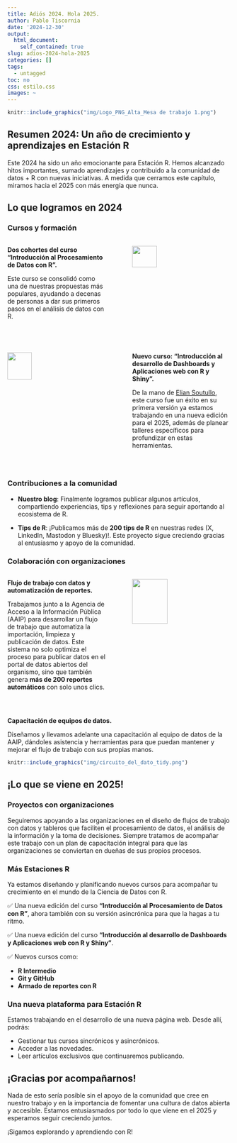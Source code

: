 ```yaml
---
title: Adiós 2024. Hola 2025.
author: Pablo Tiscornia
date: '2024-12-30'
output: 
  html_document:
    self_contained: true
slug: adios-2024-hola-2025
categories: []
tags:
  - untagged
toc: no
css: estilo.css
images: ~
---
```




```r
knitr::include_graphics("img/Logo_PNG_Alta_Mesa de trabajo 1.png")
```

## Resumen 2024: Un año de crecimiento y aprendizajes en Estación R

Este 2024 ha sido un año emocionante para Estación R. Hemos alcanzado hitos importantes, sumado aprendizajes y contribuido a la comunidad de datos + R con nuevas iniciativas. A medida que cerramos este capítulo, miramos hacia el 2025 con más energía que nunca.

## Lo que logramos en 2024


### **Cursos y formación**


:::::: {.columns}
::: {.column width="48%" data-latex="{0.48\textwidth}"}

**Dos cohortes del curso "Introducción al Procesamiento de Datos con R".** 

Este curso se consolidó como una de nuestras propuestas más populares, ayudando a decenas de personas a dar sus primeros pasos en el análisis de datos con R.

:::

::: {.column width="4%" data-latex="{0.04\textwidth}"}
\ <!-- an empty Div (with a white space), serving as a column separator -->
:::

::: {.column width="48%" data-latex="{0.48\textwidth}"}


![](img/Flyer - Intro a R 2024.png){width=50%}
:::
::::::
\ <!-- an empty Div again to give some extra space before the next block -->



:::::: {.columns}
::: {.column width="48%" data-latex="{0.48\textwidth}"}

![](img/Flyer_intro_shiny.jpeg){width=50%}

:::

::: {.column width="4%" data-latex="{0.04\textwidth}"}
\ <!-- an empty Div (with a white space), serving as a column separator -->
:::

::: {.column width="48%" data-latex="{0.48\textwidth}"}

**Nuevo curso: "Introducción al desarrollo de Dashboards y Aplicaciones web con R y Shiny".** 

De la mano de [Elian Soutullo](https://www.linkedin.com/in/eli%C3%A1n-soutullo/), este curso fue un éxito en su primera versión ya estamos trabajando en una nueva edición para el 2025, además de planear talleres específicos para profundizar en estas herramientas.

:::
::::::
\ <!-- an empty Div again to give some extra space before the next block -->



### **Contribuciones a la comunidad**

- **Nuestro blog**: Finalmente logramos publicar algunos artículos, compartiendo experiencias, tips y reflexiones para seguir aportando al ecosistema de R.

- **Tips de R**: ¡Publicamos más de **200 tips de R** en nuestras redes (X, LinkedIn, Mastodon y Bluesky)!. Este proyecto sigue creciendo gracias al entusiasmo y apoyo de la comunidad.



### **Colaboración con organizaciones**

:::::: {.columns}
::: {.column width="48%" data-latex="{0.48\textwidth}"}

**Flujo de trabajo con datos y automatización de reportes.** 

Trabajamos junto a la Agencia de Acceso a la Información Pública (AAIP) para desarrollar un flujo de trabajo que automatiza la importación, limpieza y publicación de datos. Este sistema no solo optimiza el proceso para publicar datos en el portal de datos abiertos del organismo, sino que también genera **más de 200 reportes automáticos** con solo unos clics.

:::

::: {.column width="4%" data-latex="{0.04\textwidth}"}
\ <!-- an empty Div (with a white space), serving as a column separator -->
:::

::: {.column width="48%" data-latex="{0.48\textwidth}"}


![](img/portada_trim_x_organismo-1.png){width=60%}
:::
::::::
\ <!-- an empty Div again to give some extra space before the next block -->




**Capacitación de equipos de datos.**

Diseñamos y llevamos adelante una capacitación al equipo de datos de la AAIP, dándoles asistencia y herramientas para que puedan mantener y mejorar el flujo de trabajo con sus propias manos.

```r
knitr::include_graphics("img/circuito_del_dato_tidy.png")
```

## ¡Lo que se viene en 2025!

### **Proyectos con organizaciones**

Seguiremos apoyando a las organizaciones en el diseño de flujos de trabajo con datos y tableros que faciliten el procesamiento de datos, el análisis de la información y la toma de decisiones. Siempre tratamos de acompañar este trabajo con un plan de capacitación integral para que las organizaciones se conviertan en dueñas de sus propios procesos.


### **Más Estaciones R**

Ya estamos diseñando y planificando nuevos cursos para acompañar tu crecimiento en el mundo de la Ciencia de Datos con R.

✅ Una nueva edición del curso **"Introducción al Procesamiento de Datos con R"**, ahora también con su versión asincrónica para que la hagas a tu ritmo.

✅ Una nueva edición del curso **"Introducción al desarrollo de Dashboards y Aplicaciones web con R y Shiny"**.

✅ Nuevos cursos como:

  - **R Intermedio**
  - **Git y GitHub**
  - **Armado de reportes con R**


### **Una nueva plataforma para Estación R**

Estamos trabajando en el desarrollo de una nueva página web. Desde allí, podrás:

- Gestionar tus cursos sincrónicos y asincrónicos.
- Acceder a las novedades.
- Leer artículos exclusivos que continuaremos publicando.


## ¡Gracias por acompañarnos!

Nada de esto sería posible sin el apoyo de la comunidad que cree en nuestro trabajo y en la importancia de fomentar una cultura de datos abierta y accesible. Estamos entusiasmados por todo lo que viene en el 2025 y esperamos seguir creciendo juntos.

¡Sigamos explorando y aprendiendo con R!

